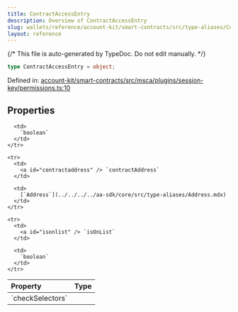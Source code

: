 ```yaml
---
title: ContractAccessEntry
description: Overview of ContractAccessEntry
slug: wallets/reference/account-kit/smart-contracts/src/type-aliases/ContractAccessEntry
layout: reference
---
```


{/* This file is auto-generated by TypeDoc. Do not edit manually. */}

```ts
type ContractAccessEntry = object;
```

Defined in: [account-kit/smart-contracts/src/msca/plugins/session-key/permissions.ts:10](https://github.com/alchemyplatform/aa-sdk/blob/9f926c402d1661309abbf8eae8431e52e8c5e53f/account-kit/smart-contracts/src/msca/plugins/session-key/permissions.ts#L10)

## Properties

<table>
  <thead>
    <tr>
      <th align="left">Property</th>
      <th align="left">Type</th>
    </tr>
  </thead>

  <tbody>
    <tr>
      <td>
        <a id="checkselectors" /> `checkSelectors`
      </td>

      <td>
        `boolean`
      </td>
    </tr>

    <tr>
      <td>
        <a id="contractaddress" /> `contractAddress`
      </td>

      <td>
        [`Address`](../../../../aa-sdk/core/src/type-aliases/Address.mdx)
      </td>
    </tr>

    <tr>
      <td>
        <a id="isonlist" /> `isOnList`
      </td>

      <td>
        `boolean`
      </td>
    </tr>

  </tbody>
</table>
